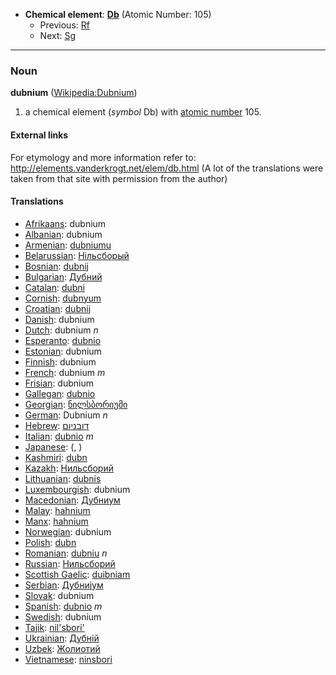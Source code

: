 *'''Chemical element''': '''[[Db]]''' (Atomic Number: 105)
**Previous: [[Rutherfordium|Rf]]
**Next: [[Seaborgium|Sg]]
----
=== Noun ===
'''dubnium''' ([[en:Dubnium|Wikipedia:Dubnium]])

# a chemical element (''symbol'' Db) with [[atomic number]] 105.

====External links====
For etymology and more information refer to:
http://elements.vanderkrogt.net/elem/db.html
(A lot of the translations were taken from that site with permission from the author)

==== Translations ====
*[[Afrikaans]]: dubnium
*[[Albanian]]: dubnium
*[[Armenian]]: [[dubniumu]]
*[[Belarussian]]: [[Нiльсборый]]
*[[Bosnian]]: [[dubnij]]
*[[Bulgarian]]: [[Дубний]]
*[[Catalan]]: [[dubni]]
*[[Cornish]]: [[dubnyum]]
*[[Croatian]]: [[dubnij]]
*[[Danish]]: dubnium
*[[Dutch]]: dubnium ''n''
*[[Esperanto]]: [[dubnio]]
*[[Estonian]]: dubnium
*[[Finnish]]: dubnium
*[[French]]: dubnium ''m''
*[[Frisian]]: dubnium
*[[Gallegan]]: [[dubnio]]
*[[Georgian]]: [[ნილსბორიუმი]]
*[[German]]: Dubnium ''n''
*[[Hebrew]]: [[דובניום]]
*[[Italian]]: [[dubnio]] ''m''
*[[Japanese]]: ([[]], )
*[[Kashmiri]]: [[dubn]]
*[[Kazakh]]: [[Нильсборий]]
*[[Lithuanian]]: [[dubnis]]
*[[Luxembourgish]]: dubnium
*[[Macedonian]]: [[Дубниум]]
*[[Malay]]: [[hahnium]]
*[[Manx]]: [[hahnium]]
*[[Norwegian]]: dubnium
*[[Polish]]: [[dubn]] '' ''
*[[Romanian]]: [[dubniu]] ''n''
*[[Russian]]: [[Нильсборий]] '' ''
*[[Scottish Gaelic]]: [[duibniam]]
*[[Serbian]]: [[Дубниjум]]
*[[Slovak]]: dubnium
*[[Spanish]]: [[dubnio]] ''m''
*[[Swedish]]: dubnium
*[[Tajik]]: [[nil'sbori']]
*[[Ukrainian]]: [[Дубнiй]]
*[[Uzbek]]: [[Жолиотий]]
*[[Vietnamese]]: [[ninsbori]]